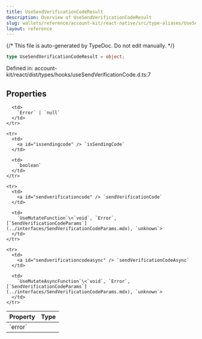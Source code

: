 ```yaml
---
title: UseSendVerificationCodeResult
description: Overview of UseSendVerificationCodeResult
slug: wallets/reference/account-kit/react-native/src/type-aliases/UseSendVerificationCodeResult
layout: reference
---
```


{/* This file is auto-generated by TypeDoc. Do not edit manually. */}

```ts
type UseSendVerificationCodeResult = object;
```

Defined in: account-kit/react/dist/types/hooks/useSendVerificationCode.d.ts:7

## Properties

<table>
  <thead>
    <tr>
      <th align="left">Property</th>
      <th align="left">Type</th>
    </tr>
  </thead>

  <tbody>
    <tr>
      <td>
        <a id="error" /> `error`
      </td>

      <td>
        `Error` | `null`
      </td>
    </tr>

    <tr>
      <td>
        <a id="issendingcode" /> `isSendingCode`
      </td>

      <td>
        `boolean`
      </td>
    </tr>

    <tr>
      <td>
        <a id="sendverificationcode" /> `sendVerificationCode`
      </td>

      <td>
        `UseMutateFunction`\<`void`, `Error`, [`SendVerificationCodeParams`](../interfaces/SendVerificationCodeParams.mdx), `unknown`>
      </td>
    </tr>

    <tr>
      <td>
        <a id="sendverificationcodeasync" /> `sendVerificationCodeAsync`
      </td>

      <td>
        `UseMutateAsyncFunction`\<`void`, `Error`, [`SendVerificationCodeParams`](../interfaces/SendVerificationCodeParams.mdx), `unknown`>
      </td>
    </tr>

  </tbody>
</table>

